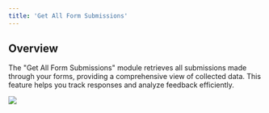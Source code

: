 ```yaml
---
title: 'Get All Form Submissions'
---
```


## Overview

The "Get All Form Submissions" module retrieves all submissions made through your forms, providing a comprehensive view of collected data. This feature helps you track responses and analyze feedback efficiently.



![](/images/workflows/get_all_form_submissions001.png)